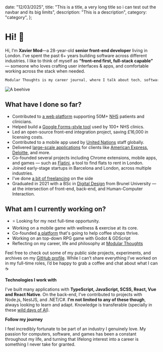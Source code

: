   date: "12/03/2025",
  title:
    "This is a title, a very long title so i can test out the navbar and its big limits",
  description: "This is a description",
  category: "category",
};

# Hi! 👋

Hi, I’m **Xavier Mod**—a 28-year-old **senior front-end developer** living in London. I’ve spent the past 6+ years building software across different industries. I like to think of myself as **“front-end first, full-stack capable”** — someone who loves crafting user interfaces & apps, and comfortable working across the stack when needed.

```js
Modular Thoughts is my career journal, where I talk about tech, software, philosophy and more!
```

![A beehive](https://drive.usercontent.google.com/download?id=1_bjKIzMW_M1nmBYnHIYivWcSiHuZFwva)

## What have I done so far?

* Contributed to [a web platform](https://www.drdoctor.co.uk/) supporting 50M+ [NHS](https://www.nhs.uk/) patients and clinicians.
* Helped build a [Google Forms-style tool](https://www.linkedin.com/posts/drdoctor_introducing-sections-for-online-forms-ugcPost-7237418833714515968-WP92?utm_source=share&utm_medium=member_desktop&rcm=ACoAAA2QKwIBCVHzkxnoeIAuLXHH7nxHHVZAkJM) used by 100+ NHS clinics.
* Led an open-source front-end integration project, saving £16,000 in licensing costs.
* Contributed to a mobile app used by [United Nations](https://www.un.org/en/) staff globally.
* Delivered [large-scale applications](https://www.linkedin.com/company/tui-interactive-media/) for clients like [American Express](https://www.americanexpress.com/en-gb/), [Deloitte](https://www.deloitte.com/uk/en.html), and more.
* Co-founded several projects including Chrome extensions, mobile apps, and games — such as [Flatini](https://www.flatini.com/), a tool to find flats to rent in London.
* Joined early-stage startups in Barcelona and London, across multiple industries.
* I've done [a bit of freelancing](https://www.genesislondonltd.com/) on the side
* Graduated in 2021 with a BSc in [Digital Design](https://www.brunel.ac.uk/study/courses/digital-design-bsc) from Brunel University — at the intersection of front-end, back-end, and Human-Computer Interaction.

## What am I currently working on?

- ⭐ Looking for my next full-time opportunity.
- Working on a mobile game with wellness & exercise at its core.
- Co-founded [a platform](https://brewcollective.coffee/) that's going to help coffee shops thrive.
- Working on an top-down RPG game with Godot & GDScript
- Reflecting on my career, life and philosophy at [Modular Thoughts](http://localhost:3000/)

Feel free to check out some of my public side projects, experiments, and archives on my [GitHub profile](https://github.com/XavierMod). While I can’t share everything I’ve worked on in my full-time roles, I’d be happy to grab a coffee and chat about what I can ☕

**Technologies I work with**

I've built many applications with **TypeScript, JavaScript, SCSS, React, Vue and React Native**. On the back-end, I've contributed to projects with Node.js, NestJS, and .NET/C#. **I'm not limited to any of these though**, always looking to learn and adapt. Knowledge is transferable (specially in these [wild days of AI](https://www.xaviermod.com/post/a-positive-outlook-of-the-future-of-software-engineering)). 

**Follow my journey**

I feel incredibly fortunate to be part of an industry I genuinely love. My passion for computers, software, and games has been a constant throughout my life, and turning that lifelong interest into a career is something I never take for granted.